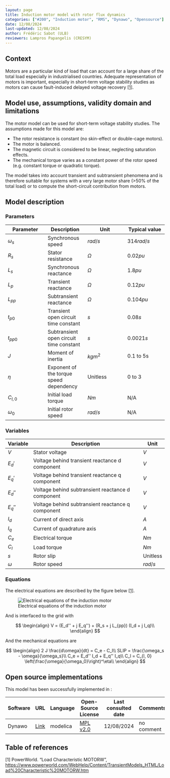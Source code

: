 ```yaml
---
layout: page
title: Induction motor model with rotor flux dynamics
categories: ["#200", "Induction motor", "RMS", "Dynawo", "Opensource"]
date: 12/08/2024
last-updated: 12/08/2024
author: Frédéric Sabot (ULB)
reviewers: Lampros Papangelis (CRESYM)
---
```



## Context

Motors are a particular kind of load that can account for a large share of the total load especially in industrialised countries. Adequate representation of motors is important, especially in short-term voltage stability studies as motors can cause fault-induced delayed voltage recovery [[1]](#1).

## Model use, assumptions, validity domain and limitations

The motor model can be used for short-term voltage stability studies. The assumptions made for this model are:

* The rotor resistance is constant (no skin-effect or double-cage motors).
* The motor is balanced.
* The magnetic circuit is considered to be linear, neglecting saturation effects.
* The mechanical torque varies as a constant power of the rotor speed (e.g. constant torque or quadratic torque).

The model takes into account transient and subtransient phenomena and is therefore suitable for systems with a very large motor share (>50% of the total load) or to compute the short-circuit contribution from motors.

## Model description

### Parameters

| Parameter| Description | Unit | Typical value
| ---| ---  | --- | --- |
| $\omega_s$ | Synchronous speed | $rad/s$ | $314rad/s$ |
| $R_s$ | Stator resistance | $\Omega$ | $0.02pu$ |
| $L_s$ | Synchronous reactance  | $\Omega$ | $1.8pu$ |
| $L_p$ | Transient reactance  | $\Omega$ | $0.12pu$ |
| $L_{pp}$ | Subtransient reactance  | $\Omega$ | $0.104pu$ |
| $t_{p0}$ | Transient open circuit time constant  | $s$ | $0.08s$ |
| $t_{pp0}$ | Subtransient open circuit time constant  | $s$ | $0.0021s$ |
| $J$ | Moment of inertia | $kgm^2$ | 0.1 to 5s |
| $\eta$ | Exponent of the torque speed dependency | Unitless | 0 to 3 |
| $C_{l, 0}$ | Initial load torque | $Nm$ | N/A |
| $\omega_0$ | Initial rotor speed | $rad/s$ | N/A |

### Variables

| Variable | Description | Unit |
| --- | --- | --- |
| $V$ | Stator voltage | $V$ |
| $E_d'$ | Voltage behind transient reactance d component | $V$ |
| $E_q'$ | Voltage behind transient reactance q component | $V$ |
| $E_d''$ | Voltage behind subtransient reactance d component | $V$ |
| $E_q''$ | Voltage behind subtransient reactance q component | $V$ |
| $I_d$ | Current of direct axis | $A$ |
| $I_q$ | Current of quadrature axis | $A$ |
| $C_e$ | Electrical torque | $Nm$ |
| $C_l$ | Load torque | $Nm$ |
| $s$ | Rotor slip | Unitless |
| $\omega$ | Rotor speed | $rad/s$ |

### Equations

The electrical equations are described by the figure below [[1]](#1).

![Electrical equations of the induction motor](Load Characteristic MOTORW_0001.svg){#fig-motor-electrical-equations}

And is interfaced to the grid with

$$
\begin{align}
V = (E_d'' + j E_q'') + (R_s + j L_{pp}) (I_d + j I_q)\\
\end{align}
$$

And the mechanical equations are

$$
\begin{align}
2 J  \frac{d\omega}{dt} = C_e - C_l\\
SLIP = \frac{\omega_s - \omega}{\omega_s}\\
C_e = E_d'' I_d + E_q'' I_q\\
C_l = C_{l, 0} \left(\frac{\omega}{\omega_0}\right)^\eta\\
\end{align}
$$


## Open source implementations

This model has been successfully implemented in :

| Software      | URL | Language | Open-Source License | Last consulted date | Comments |
| --------------| --- | --------- | ------------------- |------------------- | -------- |
|Dynawo|[Link](https://github.com/dynawo/dynawo/blob/master/dynawo/sources/Models/Modelica/Dynawo/Electrical/Machines/Motors/MotorFifthOrder.mo)| modelica | [MPL v2.0](https://www.mozilla.org/en-US/MPL/2.0/)  | 12/08/2024 | no comment |


## Table of references

<a id="1">[1]</a> PowerWorld. "Load Characteristic MOTORW", [https://www.powerworld.com/WebHelp/Content/TransientModels_HTML/Load%20Characteristic%20MOTORW.htm](https://www.powerworld.com/WebHelp/Content/TransientModels_HTML/Load%20Characteristic%20MOTORW.htm)
